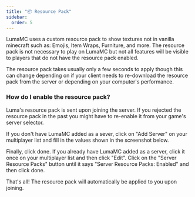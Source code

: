 ```yaml
---
title: "📦 Resource Pack"
sidebar:
  order: 5
---
```



LumaMC uses a custom resource pack to show textures not in vanilla minecraft such as: Emojis, Item
Wraps, Furniture, and more. The resource pack is not necessary to play on LumaMC but not all
features will be visible to players that do not have the resource pack enabled.

The resource pack takes usually only a few seconds to apply though this can change depending on if
your client needs to re-download the resource pack from the server or depending on your computer's
performance.

### How do I enable the resource pack?

Luma's resource pack is sent upon joining the server. If you rejected the resource pack in the past
you might have to re-enable it from your game's server selector.

If you don't have LumaMC added as a sever, click on "Add Server" on your multiplayer list and fill
in the values shown in the screenshot below.

<CenteredImage src={addServer} alt="Add LumaMC to your server list" tailwind="w-72" />

Finally, click done. If you already have LumaMC added as a server, click it once on your multiplayer
list and then click "Edit". Click on the "Server Resource Packs" button until it says "Server
Resource Packs: Enabled" and then click done.

That's all! The resource pack will automatically be applied to you upon joining.
